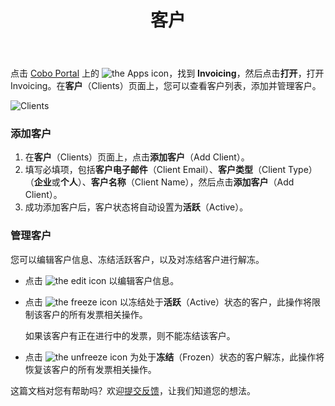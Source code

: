 ﻿---
title: "客户"
sidebarTitle: "客户"
lang: "zh-hans"
---
点击 [Cobo Portal](https://portal.cobo.com/login) 上的 <img src="/en/images/common/icon_apps.svg" className="icon" alt="the Apps icon"/>，找到 **Invoicing**，然后点击**打开**，打开 Invoicing。在**客户**（Clients）页面上，您可以查看客户列表，添加并管理客户。

<img src="/en/images/portal-apps/invoicing/clients.png" className="screenshot_full_screen" alt="Clients"/>

### 添加客户

1. 在**客户**（Clients）页面上，点击**添加客户**（Add Client）。
2. 填写必填项，包括**客户电子邮件**（Client Email）、**客户类型**（Client Type）（**企业**或**个人**）、**客户名称**（Client Name），然后点击**添加客户**（Add Client）。 
3. 成功添加客户后，客户状态将自动设置为**活跃**（Active）。

### 管理客户

您可以编辑客户信息、冻结活跃客户，以及对冻结客户进行解冻。

- 点击 <img src="/en/images/common/icon_edit.svg" className="icon" alt="the edit icon"></img> 以编辑客户信息。
- 点击 <img src="/en/images/common/icon_freeze.svg" className="icon" alt="the freeze icon"></img> 以冻结处于**活跃**（Active）状态的客户，此操作将限制该客户的所有发票相关操作。

    <Info>如果该客户有正在进行中的发票，则不能冻结该客户。</Info>

- 点击 <img src="/en/images/common/icon_unfreeze.svg" className="icon" alt="the unfreeze icon"></img> 为处于**冻结**（Frozen）状态的客户解冻，此操作将恢复该客户的所有发票相关操作。

<Tip>这篇文档对您有帮助吗？欢迎[提交反馈](https://forms.zohopublic.com/cobo/form/DocumentFeedbackForm/formperma/QvLOhxJv1_JMsJ-1dleZ8Itb_7rzN-LtgvsDdxosoVI?referrername=manuals)，让我们知道您的想法。</Tip>